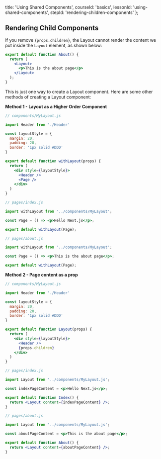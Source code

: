 
  title: 'Using Shared Components',
  courseId: 'basics',
  lessonId: 'using-shared-components',
  stepId: 'rendering-children-components'
};

## Rendering Child Components

If you remove `{props.children}`, the Layout cannot render the content we put inside the `Layout` element, as shown below:

```jsx
export default function About() {
  return (
    <Layout>
      <p>This is the about page</p>
    </Layout>
  );
}
```

This is just one way to create a Layout component. Here are some other methods of creating a Layout component:

**Method 1 - Layout as a Higher Order Component**

```jsx
// components/MyLayout.js

import Header from './Header'

const layoutStyle = {
  margin: 20,
  padding: 20,
  border: '1px solid #DDD'
}

export default function withLayout(props) {
  return (
    <div style={layoutStyle}>
      <Header />
      <Page />
    </div>
  )
}
```

```jsx
// pages/index.js

import withLayout from '../components/MyLayout';

const Page = () => <p>Hello Next.js</p>;

export default withLayout(Page);
```

```jsx
// pages/about.js

import withLayout from '../components/MyLayout';

const Page = () => <p>This is the about page</p>;

export default withLayout(Page);
```

**Method 2 - Page content as a prop**

```jsx
// components/MyLayout.js

import Header from './Header'

const layoutStyle = {
  margin: 20,
  padding: 20,
  border: '1px solid #DDD'
}

export default function Layout(props) {
  return (
    <div style={layoutStyle}>
      <Header />
      {props.children}
    </div>
  )
}
```

```jsx
// pages/index.js

import Layout from '../components/MyLayout.js';

const indexPageContent = <p>Hello Next.js</p>;

export default function Index() {
  return <Layout content={indexPageContent} />;
}
```

```jsx
// pages/about.js

import Layout from '../components/MyLayout.js';

const aboutPageContent = <p>This is the about page</p>;

export default function About() {
  return <Layout content={aboutPageContent} />;
}
```

